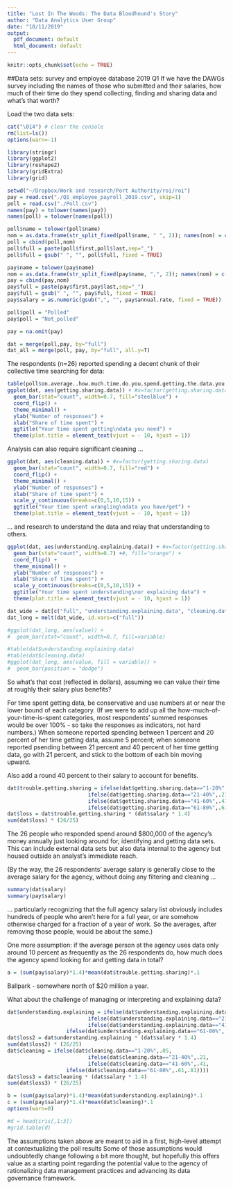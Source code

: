 ```yaml
---
title: "Lost In The Woods: The Data Bloodhound's Story"
author: "Data Analytics User Group"
date: "10/11/2019"
output:
  pdf_document: default
  html_document: default
---
```


```r
knitr::opts_chunk$set(echo = TRUE)
```

##Data sets: survey and employee database 2019 Q1
If we have the DAWGs survey including the names of those who submitted and their salaries, how much of their time do they spend collecting, finding and sharing data and what's that worth? 

Load the two data sets: 

```r
cat("\014") # clear the console
rm(list=ls())
options(warn=-1)

library(stringr) 
library(ggplot2) 
library(reshape2) 
library(gridExtra)
library(grid)

setwd("~/Dropbox/Work and research/Port Authority/roi/roi") 
pay = read.csv("./Q1_employee_payroll_2019.csv", skip=1) 
poll = read.csv("./Poll.csv") 
names(pay) = tolower(names(pay)) 
names(poll) = tolower(names(poll)) 
```

```r
poll$name = tolower(poll$name) 
nom = as.data.frame(str_split_fixed(poll$name, " ", 2)); names(nom) = c("first","last") 
poll = cbind(poll,nom)
poll$full = paste(poll$first,poll$last,sep="_") 
poll$full = gsub(" ", "", poll$full, fixed = TRUE)

pay$name = tolower(pay$name) 
nom = as.data.frame(str_split_fixed(pay$name, ",", 2)); names(nom) = c("last", "first")  
pay = cbind(pay,nom) 
pay$full = paste(pay$first,pay$last,sep="_") 
pay$full = gsub(" ", "", pay$full, fixed = TRUE)
pay$salary = as.numeric(gsub(",", "", pay$annual.rate, fixed = TRUE))

poll$poll = "Polled"
pay$poll = "Not_polled" 

pay = na.omit(pay) 

dat = merge(poll,pay, by="full") 
dat_all = merge(poll, pay, by="full", all.y=T) 
```

The respondents (n=26) reported spending a decent chunk of their collective time searching for data: 

```r
table(poll$on.average..how.much.time.do.you.spend.getting.the.data.you.need.) 
ggplot(dat, aes(getting.sharing.data)) + #x=factor(getting.sharing.data)
  geom_bar(stat="count", width=0.7, fill="steelblue") +
  coord_flip() +
  theme_minimal() + 
  ylab("Number of responses") + 
  xlab("Share of time spent") + 
  ggtitle("Your time spent getting\ndata you need") + 
  theme(plot.title = element_text(vjust = - 10, hjust = 1)) 
``` 

Analysis can also require significant cleaning ... 

```r
ggplot(dat, aes(cleaning.data)) + #x=factor(getting.sharing.data)
  geom_bar(stat="count", width=0.7, fill="red") +
  coord_flip() +
  theme_minimal() + 
  ylab("Number of responses") + 
  xlab("Share of time spent") + 
  scale_y_continuous(breaks=c(0,5,10,15)) + 
  ggtitle("Your time spent wrangling\ndata you have/get") + 
  theme(plot.title = element_text(vjust = - 10, hjust = 1)) 
```

... and research to understand the data and relay that understanding to others. 

```r
ggplot(dat, aes(understanding.explaining.data)) + #x=factor(getting.sharing.data)
  geom_bar(stat="count", width=0.7) +#, fill="orange") +
  coord_flip() +
  theme_minimal() + 
  ylab("Number of responses") + 
  xlab("Share of time spent") + 
  scale_y_continuous(breaks=c(0,5,10,15)) + 
  ggtitle("Your time spent understanding\nor explaining data") +
  theme(plot.title = element_text(vjust = - 10, hjust = 1)) 

dat_wide = dat[c("full", "understanding.explaining.data", "cleaning.data")]
dat_long = melt(dat_wide, id.vars=c("full")) 

#ggplot(dat_long, aes(value)) + 
#  geom_bar(stat="count", width=0.7, fill=variable) 

#table(dat$understanding.explaining.data) 
#table(dat$cleaning.data) 
#ggplot(dat_long, aes(value, fill = variable)) +
#  geom_bar(position = "dodge")
```

So what's that cost (reflected in dollars), assuming we can value their time at roughly their salary plus benefits? 

For time spent getting data, be conservative and use numbers at or near the lower bound of each category. (If we were to add up all the how-much-of-your-time-is-spent categories, most respondents' summed responses would be over 100% - so take the responses as indicators, not hard numbers.) When someone reported spending between 1 percent and 20 percent of her time getting data, assume 5 percent; when someone reported psending between 21 percent and 40 percent of her time getting data, go with 21 percent, and stick to the bottom of each bin moving upward. 

Also add a round 40 percent to their salary to account for benefits. 

```r
dat$trouble.getting.sharing = ifelse(dat$getting.sharing.data=="1-20%",.05,
                          ifelse(dat$getting.sharing.data=="21-40%",.21,
                          ifelse(dat$getting.sharing.data=="41-60%",.41,
                          ifelse(dat$getting.sharing.data=="61-80%",.61,.81))))
dat$loss = dat$trouble.getting.sharing * (dat$salary * 1.4) 
sum(dat$loss) * (26/25) 
```

The 26 people who responded spend around $800,000 of the agency's money annually just looking around for, identifying and getting data sets. This can include external data sets but also data internal to the agency but housed outside an analyst's immediate reach. 

(By the way, the 26 respondents' average salary is generally close to the average salary for the agency, without doing any filtering and cleaning ... 

```r
summary(dat$salary) 
summary(pay$salary) 
```

... particularly recognizing that the full agency salary list obviously includes hundreds of people who aren't here for a full year, or are somehow otherwise charged for a fraction of a year of work. So the averages, after removing those people, would be about the same.) 

One more assumption: if the average person at the agency uses data only around 10 percent as frequently as the 26 respondents do, how much does the agency spend looking for and getting data in total? 

```r
a = (sum(pay$salary)*1.4)*mean(dat$trouble.getting.sharing)*.1
```

Ballpark - somewhere north of $20 million a year.

What about the challenge of managing or interpreting and explaining data? 

```r
dat$understanding.explaining = ifelse(dat$understanding.explaining.data=="1-20%",.05,
                          ifelse(dat$understanding.explaining.data=="21-40%",.21,
                          ifelse(dat$understanding.explaining.data=="41-60%",.41,
                   ifelse(dat$understanding.explaining.data=="61-80%",.61,.81))))
dat$loss2 = dat$understanding.explaining * (dat$salary * 1.4) 
sum(dat$loss2) * (26/25) 
dat$cleaning = ifelse(dat$cleaning.data=="1-20%",.05,
                          ifelse(dat$cleaning.data=="21-40%",.21,
                          ifelse(dat$cleaning.data=="41-60%",.41,
                   ifelse(dat$cleaning.data=="61-80%",.61,.81))))
dat$loss3 = dat$cleaning * (dat$salary * 1.4) 
sum(dat$loss3) * (26/25) 
```

```r
b = (sum(pay$salary)*1.4)*mean(dat$understanding.explaining)*.1
c = (sum(pay$salary)*1.4)*mean(dat$cleaning)*.1
options(warn=0)
```


```r
#d = head(iris[,1:3]) 
#grid.table(d) 
```

The assumptions taken above are meant to aid in a first, high-level attempt at contextualizing the poll results Some of those assumptions would undoubtedly change following a bit more thought, but hopefully this offers value as a starting point regarding the potential value to the agency of rationalizing data management practices and advancing its data governance framework. 